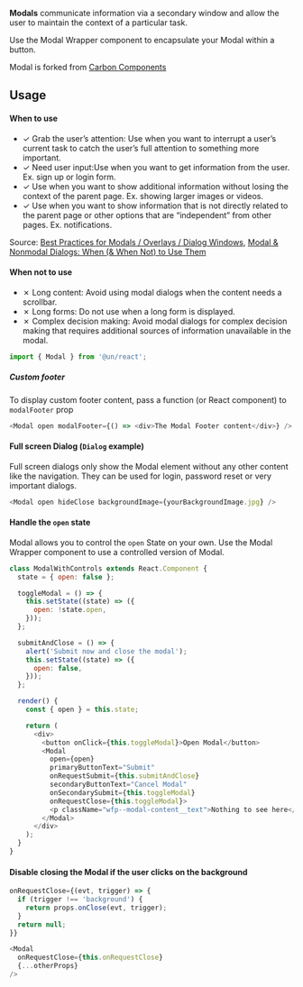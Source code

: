 **Modals** communicate information via a secondary window and allow the user to maintain the context of a particular task.

Use the Modal Wrapper component to encapsulate your Modal within a button.

Modal is forked from [Carbon Components](https://www.carbondesignsystem.com/components/modal/code)

## Usage

#### When to use


- ✓ Grab the user’s attention: Use when you want to interrupt a user’s current task to catch the user’s full attention to something more important.
- ✓ Need user input:Use when you want to get information from the user. Ex. sign up or login form.
- ✓ Use when you want to show additional information without losing the context of the parent page. Ex. showing larger images or videos.
- ✓ Use when you want to show information that is not directly related to the parent page or other options that are “independent” from other pages. Ex. notifications.

<!--
#### Grab the user’s attention

Use when you want to interrupt a user’s current task to catch the user’s full attention to something more important.

#### Need user input

Use when you want to get information from the user. Ex. sign up or login form.

#### Show additional information in context.

Use when you want to show additional information without losing the context of the parent page. Ex. showing larger images or videos.

#### Show additional information (not in context)

Use when you want to show information that is not directly related to the parent page or other options that are “independent” from other pages. Ex. notifications.
-->

Source: [Best Practices for Modals / Overlays / Dialog Windows](https://uxplanet.org/best-practices-for-modals-overlays-dialog-windows-c00c66cddd8c), [Modal & Nonmodal Dialogs: When (& When Not) to Use Them](https://www.nngroup.com/articles/modal-nonmodal-dialog/)

#### When not to use

- ✗ Long content: Avoid using modal dialogs when the content needs a scrollbar.
- ✗ Long forms: Do not use when a long form is displayed.
- ✗ Complex decision making: Avoid modal dialogs for complex decision making that requires additional sources of information unavailable in the modal.

```js
import { Modal } from '@un/react';
```

##### Custom footer

To display custom footer content, pass a function (or React component) to `modalFooter` prop

```js
<Modal open modalFooter={() => <div>The Modal Footer content</div>} />
```

#### Full screen Dialog (`Dialog` example)

Full screen dialogs only show the Modal element without any other content like the navigation. They can be used for login, password reset or very important dialogs.

```js
<Modal open hideClose backgroundImage={yourBackgroundImage.jpg} />
```

#### Handle the `open` state

Modal allows you to control the `open` State on your own. Use the Modal Wrapper component to use a controlled version of Modal.

```js
class ModalWithControls extends React.Component {
  state = { open: false };

  toggleModal = () => {
    this.setState((state) => ({
      open: !state.open,
    }));
  };

  submitAndClose = () => {
    alert('Submit now and close the modal');
    this.setState((state) => ({
      open: false,
    }));
  };

  render() {
    const { open } = this.state;

    return (
      <div>
        <button onClick={this.toggleModal}>Open Modal</button>
        <Modal
          open={open}
          primaryButtonText="Submit"
          onRequestSubmit={this.submitAndClose}
          secondaryButtonText="Cancel Modal"
          onSecondarySubmit={this.toggleModal}
          onRequestClose={this.toggleModal}>
          <p className="wfp--modal-content__text">Nothing to see here</p>
        </Modal>
      </div>
    );
  }
}
```

#### Disable closing the Modal if the user clicks on the background

```js
onRequestClose={(evt, trigger) => {
  if (trigger !== 'background') {
    return props.onClose(evt, trigger);
  }
  return null;
}}

<Modal
  onRequestClose={this.onRequestClose}
  {...otherProps}
/>
```
